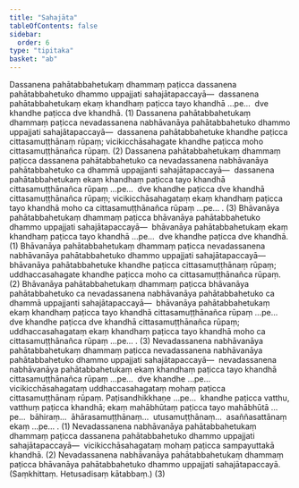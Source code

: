```yaml
---
title: "Sahajāta"
tableOfContents: false
sidebar:
  order: 6
type: "tipitaka"
basket: "ab"
---
```



<DynamicBreadcrumb />

<Division number="12">

<Paragraph number="1087">
Dassanena pahātabbahetukaṃ dhammaṃ paṭicca dassanena pahātabbahetuko dhammo uppajjati sahajātapaccayā—  dassanena pahātabbahetukaṃ ekaṃ khandhaṃ paṭicca tayo khandhā …pe…  dve khandhe paṭicca dve khandhā. (1)
</Paragraph>

<Paragraph number="1088">
Dassanena pahātabbahetukaṃ dhammaṃ paṭicca nevadassanena nabhāvanāya pahātabbahetuko dhammo uppajjati sahajātapaccayā—  dassanena pahātabbahetuke khandhe paṭicca cittasamuṭṭhānaṃ rūpaṃ; vicikicchāsahagate khandhe paṭicca moho cittasamuṭṭhānañca rūpaṃ. (2)
</Paragraph>

<Paragraph number="1089">
Dassanena pahātabbahetukaṃ dhammaṃ paṭicca dassanena pahātabbahetuko ca nevadassanena nabhāvanāya pahātabbahetuko ca dhammā uppajjanti sahajātapaccayā—  dassanena pahātabbahetukaṃ ekaṃ khandhaṃ paṭicca tayo khandhā cittasamuṭṭhānañca rūpaṃ …pe…  dve khandhe paṭicca dve khandhā cittasamuṭṭhānañca rūpaṃ; vicikicchāsahagataṃ ekaṃ khandhaṃ paṭicca tayo khandhā moho ca cittasamuṭṭhānañca rūpaṃ …pe… . (3)
</Paragraph>

</Division>
<Division number="13">

<Paragraph number="1090">
Bhāvanāya pahātabbahetukaṃ dhammaṃ paṭicca bhāvanāya pahātabbahetuko dhammo uppajjati sahajātapaccayā—  bhāvanāya pahātabbahetukaṃ ekaṃ khandhaṃ paṭicca tayo khandhā …pe…  dve khandhe paṭicca dve khandhā. (1)
</Paragraph>

<Paragraph number="1091">
Bhāvanāya pahātabbahetukaṃ dhammaṃ paṭicca nevadassanena nabhāvanāya pahātabbahetuko dhammo uppajjati sahajātapaccayā—  bhāvanāya pahātabbahetuke khandhe paṭicca cittasamuṭṭhānaṃ rūpaṃ; uddhaccasahagate khandhe paṭicca moho ca cittasamuṭṭhānañca rūpaṃ. (2)
</Paragraph>

<Paragraph number="1092">
Bhāvanāya pahātabbahetukaṃ dhammaṃ paṭicca bhāvanāya pahātabbahetuko ca nevadassanena nabhāvanāya pahātabbahetuko ca dhammā uppajjanti sahajātapaccayā—  bhāvanāya pahātabbahetukaṃ ekaṃ khandhaṃ paṭicca tayo khandhā cittasamuṭṭhānañca rūpaṃ …pe…  dve khandhe paṭicca dve khandhā cittasamuṭṭhānañca rūpaṃ; uddhaccasahagataṃ ekaṃ khandhaṃ paṭicca tayo khandhā moho ca cittasamuṭṭhānañca rūpaṃ …pe… . (3)
</Paragraph>

</Division>
<Division number="14">

<Paragraph number="1093">
Nevadassanena nabhāvanāya pahātabbahetukaṃ dhammaṃ paṭicca nevadassanena nabhāvanāya pahātabbahetuko dhammo uppajjati sahajātapaccayā—  nevadassanena nabhāvanāya pahātabbahetukaṃ ekaṃ khandhaṃ paṭicca tayo khandhā cittasamuṭṭhānañca rūpaṃ …pe…  dve khandhe …pe…  vicikicchāsahagataṃ uddhaccasahagataṃ mohaṃ paṭicca cittasamuṭṭhānaṃ rūpaṃ. Paṭisandhikkhaṇe …pe…  khandhe paṭicca vatthu, vatthuṃ paṭicca khandhā; ekaṃ mahābhūtaṃ paṭicca tayo mahābhūtā …pe…  bāhiraṃ…  āhārasamuṭṭhānaṃ…  utusamuṭṭhānaṃ…  asaññasattānaṃ ekaṃ …pe… . (1)
</Paragraph>

<Paragraph number="1094">
Nevadassanena nabhāvanāya pahātabbahetukaṃ dhammaṃ paṭicca dassanena pahātabbahetuko dhammo uppajjati sahajātapaccayā—  vicikicchāsahagataṃ mohaṃ paṭicca sampayuttakā khandhā. (2)
</Paragraph>

<Paragraph number="1095">
Nevadassanena nabhāvanāya pahātabbahetukaṃ dhammaṃ paṭicca bhāvanāya pahātabbahetuko dhammo uppajjati sahajātapaccayā. (Saṃkhittaṃ. Hetusadisaṃ kātabbaṃ.) (3)
</Paragraph>
</Division>